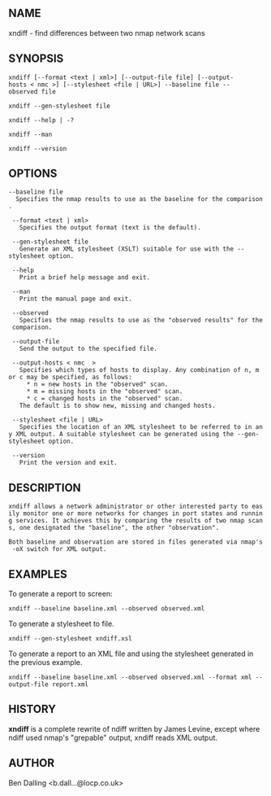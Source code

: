 ==NAME==
xndiff - find differences between two nmap network scans

==SYNOPSIS==
 xndiff [--format <text | xml>] [--output-file file] [--output-hosts < nmc >] [--stylesheet <file | URL>] --baseline file --observed file

 xndiff --gen-stylesheet file

 xndiff --help | -?

 xndiff --man

 xndiff --version

==OPTIONS==


 --baseline file
   Specifies the nmap results to use as the baseline for the comparison.


  --format <text | xml>
    Specifies the output format (text is the default).

  --gen-stylesheet file
    Generate an XML stylesheet (XSLT) suitable for use with the --stylesheet option.

  --help
    Print a brief help message and exit.

  --man
    Print the manual page and exit.

  --observed
    Specifies the nmap results to use as the "observed results" for the comparison.

  --output-file
    Send the output to the specified file.

  --output-hosts < nmc  >
    Specifies which types of hosts to display. Any combination of n, m or c may be specified, as follows:
      * n = new hosts in the "observed" scan.
      * m = missing hosts in the "observed" scan.
      * c = changed hosts in the "observed" scan.
    The default is to show new, missing and changed hosts.

  --stylesheet <file | URL>
    Specifies the location of an XML stylesheet to be referred to in any XML output. A suitable stylesheet can be generated using the --gen-stylesheet option.

  --version
    Print the version and exit.

==DESCRIPTION==
 xndiff allows a network administrator or other interested party to easily monitor one or more networks for changes in port states and running services. It achieves this by comparing the results of two nmap scans, one designated the "baseline", the other "observation".

 Both baseline and observation are stored in files generated via nmap's -oX switch for XML output.

==EXAMPLES==
To generate a report to screen:

 xndiff --baseline baseline.xml --observed observed.xml

To generate a stylesheet to file.

 xndiff --gen-stylesheet xndiff.xsl

To generate a report to an XML file and using the stylesheet generated in the previous example.

 xndiff --baseline baseline.xml --observed observed.xml --format xml --output-file report.xml

==HISTORY==
'''xndiff''' is a complete rewrite of ndiff written by James Levine, except where ndiff used nmap's "grepable" output, xndiff reads XML output.

==AUTHOR==
Ben Dalling <b.dall...@locp.co.uk>